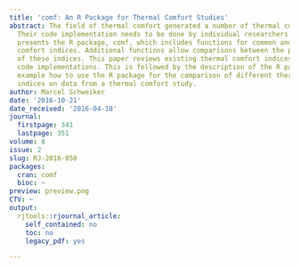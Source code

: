 ```yaml
---
title: 'comf: An R Package for Thermal Comfort Studies'
abstract: The field of thermal comfort generated a number of thermal comfort indices.
  Their code implementation needs to be done by individual researchers. This paper
  presents the R package, comf, which includes functions for common and new thermal
  comfort indices. Additional functions allow comparisons between the predictive performance
  of these indices. This paper reviews existing thermal comfort indices and available
  code implementations. This is followed by the description of the R package and an
  example how to use the R package for the comparison of different thermal comfort
  indices on data from a thermal comfort study.
author: Marcel Schweiker
date: '2016-10-21'
date_received: '2016-04-18'
journal:
  firstpage: 341
  lastpage: 351
volume: 8
issue: 2
slug: RJ-2016-050
packages:
  cran: comf
  bioc: ~
preview: preview.png
CTV: ~
output:
  rjtools::rjournal_article:
    self_contained: no
    toc: no
    legacy_pdf: yes

---
```

